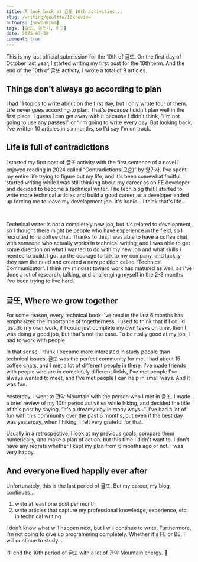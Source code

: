 ```yaml
---
title: A look back at 글또 10th activities...
slug: /writing/geultto/10/review
authors: [sewonkimm]
tags: [글또, 글쓰기, 회고]
date: 2025-03-30
comment: true
---
```


This is my last official submission for the 10th of 글또. 
On the first day of October last year, I started writing my first post for the 10th term. And the end of the 10th of 글또 activity, I wrote a total of 9 articles.

## Things don't always go according to plan

I had 11 topics to write about on the first day, but I only wrote four of them. 
Life never goes according to plan. 
That's because I didn't plan well in the first place. 
I guess I can get away with it because I didn't think, “I'm not going to use any passes!” or “I'm going to write every day.
But looking back, I've written 10 articles in six months, so I'd say I'm on track.


## Life is full of contradictions

I started my first post of 글또 activity with the first sentence of a novel I enjoyed reading in 2024 called “Contradictions(모순)” by 양귀자. 
I've spent my entire life trying to figure out my life, and it's been somewhat fruitful.
I started writing while I was still thinking about my career as an FE developer and decided to become a technical writer.
The tech blog that I started to write more technical articles and build a good career as a developer ended up forcing me to leave my development job. 
It's ironic... I think that's life...

<br />

Technical writer is not a completely new job, but it's related to development, so I thought there might be people who have experience in the field, so I recruited for a coffee chat.
Thanks to this, I was able to have a coffee chat with someone who actually works in technical writing, and I was able to get some direction on what I wanted to do with my new job and what skills I needed to build.
I got up the courage to talk to my company, and luckily, they saw the need and created a new position called “Technical Communicator”. 
I think my mindset toward work has matured as well, as I've done a lot of research, talking, and challenging myself in the 2-3 months I've been trying to live hard.  


## 글또, Where we grow together

For some reason, every technical book I've read in the last 6 months has emphasized the importance of togetherness. 
I used to think that if I could just do my own work, if I could just complete my own tasks on time, then I was doing a good job, but that's not the case. 
To be really good at my job, I had to work with people. 

In that sense, I think I became more interested in study people than technical issues.
글또 was the perfect community for me. I had about 15 coffee chats, and I met a lot of different people in there. 
I've made friends with people who are in completely different fields, I've met people I've always wanted to meet, and I've met people I can help in small ways. 
And it was fun.

Yesterday, I went to 관악 Mountain with the person who I met in 글또. 
I made a brief review of my 10th period activities while hiking, and decided the title of this post by saying, “It's a dreamy day in many ways~”.
I've had a lot of fun with this community over the past 6 months, but even if the best day was yesterday, when I hiking, I felt very grateful for that. 

Usually in a retrospective, I look at my previous goals, compare them numerically, and make a plan of action. but this time I didn't want to. I don't have any regrets whether I kept my plan from 6 months ago or not. 
I was very happy.


## And everyone lived happily ever after

Unfortunately, this is the last period of 글또.
But my career, my blog, continues...

1. write at least one post per month
2. write articles that capture my professional knowledge, experience, etc. in technical writing

I don't know what will happen next, but I will continue to write. 
Furthermore, I'm not going to give up programming completely. 
Whether it's FE or BE, I will continue to study...

I'll end the 10th period of 글또 with a lot of 관악 Mountain energy. 👋
